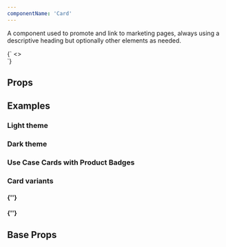 ```yaml
---
componentName: 'Card'
---
```


A component used to promote and link to marketing pages, always using a descriptive heading but optionally other elements as needed.

<LiveComponent>
  {`
<>
  <div style={{display: 'grid', gridTemplateColumns: '1fr 1fr 1fr', gap: '32px'}}>
    <Card
      link="https://hashicorp.com"
      thumbnail={{
        src: "https://www.datocms-assets.com/19447/1648680074-screenshot-2022-03-31-at-00-40-47.png",
        alt: "HashiConf Europe 2022 Recap"
      }}
      meta={[
        'August 15, 2022',
        'Category'
      ]}
      heading="Display 5 - 4 lines with character limit of 130. Leo mauris fermentum pharetra blandit tellus euismod…"
      description="Body small - 4 lines with character limit of 170. Leo mauris fermentum pharetra blandit tellus euismod pharetra. Duis egestas volutpat dolor…"
    />
    <Card
      appearance="dark"
      link="https://hashicorp.com"
      thumbnail={{
        src: "https://www.datocms-assets.com/19447/1648680074-screenshot-2022-03-31-at-00-40-47.png",
        alt: "HashiConf Europe 2022 Recap"
      }}
      meta={[
        'August 15, 2022',
        'Category'
      ]}
      heading="Display 5 - 4 lines with character limit of 130. Leo mauris fermentum pharetra blandit tellus euismod…"
      description="Body small - 4 lines with character limit of 170. Leo mauris fermentum pharetra blandit tellus euismod pharetra. Duis egestas volutpat dolor…"
    />
    <Card
      link="https://hashicorp.com"
      heading="Display 5 - 4 lines with character limit of 130. Leo mauris fermentum pharetra blandit tellus euismod…"
    />
  </div>
</>
`}
</LiveComponent>

## Props

<PropsTable props={componentProps.baseProps} />

## Examples

<h3 className="g-type-label" style={{ color: 'var(--gray-3)' }}>
  Light theme
</h3>

<div
  style={{
    display: 'grid',
    gridTemplateColumns: '1fr 1fr 1fr',
    gap: '32px',
    marginBottom: '32px',
  }}
>
  <Card
    link="https://hashicorp.com"
    heading="Display 5 - 4 lines with character limit of 130. Leo mauris fermentum pharetra blandit tellus euismod…"
  />
  <Card
    link="https://hashicorp.com"
    meta={['Category']}
    heading="Display 5 - 4 lines with character limit of 130. Leo mauris fermentum pharetra blandit tellus euismod…"
    description="Body small - 4 lines with character limit of 170. Leo mauris fermentum pharetra blandit tellus euismod pharetra. Duis egestas volutpat dolor…"
  />
  <Card
    link="https://hashicorp.com"
    meta={['August 15, 2022', 'Category']}
    heading="Display 5 - 4 lines with character limit of 130. Leo mauris fermentum pharetra blandit tellus euismod…"
  />
</div>

<h3 className="g-type-label" style={{ color: 'var(--gray-3)' }}>
  Dark theme
</h3>

<div
  style={{
    display: 'grid',
    gridTemplateColumns: '1fr 1fr 1fr',
    gap: '32px',
    marginBottom: '32px',
  }}
>
  <Card
    appearance="dark"
    link="https://hashicorp.com"
    heading="Display 5 - 4 lines with character limit of 130. Leo mauris fermentum pharetra blandit tellus euismod…"
  />
  <Card
    appearance="dark"
    link="https://hashicorp.com"
    meta={['Category']}
    heading="Display 5 - 4 lines with character limit of 130. Leo mauris fermentum pharetra blandit tellus euismod…"
    description="Body small - 4 lines with character limit of 170. Leo mauris fermentum pharetra blandit tellus euismod pharetra. Duis egestas volutpat dolor…"
  />
  <Card
    appearance="dark"
    link="https://hashicorp.com"
    meta={['August 15, 2022', 'Category']}
    heading="Display 5 - 4 lines with character limit of 130. Leo mauris fermentum pharetra blandit tellus euismod…"
  />
</div>

<h3 className="g-type-label" style={{ color: 'var(--gray-3)' }}>
  Use Case Cards with Product Badges
</h3>

<div
  style={{
    display: 'grid',
    gridTemplateColumns: '1fr 1fr 1fr',
    gap: '32px',
    marginBottom: '32px',
  }}
>
  <Card
    link="https://hashicorp.com"
    thumbnail={{
      src: 'https://www.datocms-assets.com/19447/1648680074-screenshot-2022-03-31-at-00-40-47.png',
      alt: 'HashiConf Europe 2022 Recap',
    }}
    meta={['USE CASE']}
    heading="Display 5 - 4 lines with character limit of 130. Leo mauris fermentum pharetra blandit tellus euismod…"
    productBadges={['waypoint', 'consul']}
    description="Body small - 4 lines with character limit of 170. Leo mauris fermentum pharetra blandit tellus euismod pharetra. Duis egestas volutpat dolor…"
  />
  <Card
    link="https://hashicorp.com"
    thumbnail={{
      src: 'https://www.datocms-assets.com/19447/1648680074-screenshot-2022-03-31-at-00-40-47.png',
      alt: 'HashiConf Europe 2022 Recap',
    }}
    meta={['USE CASE']}
    heading="Display 5 - 4 lines with character limit of 130. Leo mauris fermentum pharetra blandit tellus euismod…"
    productBadges={['terraform', 'consul']}
    description="Body small - 4 lines with character limit of 170. Leo mauris fermentum pharetra blandit tellus euismod pharetra. Duis egestas volutpat dolor…"
  />
  <Card
    link="https://hashicorp.com"
    thumbnail={{
      src: 'https://www.datocms-assets.com/19447/1648680074-screenshot-2022-03-31-at-00-40-47.png',
      alt: 'HashiConf Europe 2022 Recap',
    }}
    meta={['USE CASE']}
    heading="Display 5 - 4 lines with character limit of 130. Leo mauris fermentum pharetra blandit tellus euismod…"
    productBadges={['nomad', 'vault', 'terraform']}
    description="Body small - 4 lines with character limit of 170. Leo mauris fermentum pharetra blandit tellus euismod pharetra. Duis egestas volutpat dolor…"
  />
</div>

<h3 className="g-type-label" style={{ color: 'var(--gray-3)' }}>
  Card variants
</h3>

<h4 className="g-type-label" style={{ color: 'var(--gray-3)' }}>
  {'<PersonCard />'}
</h4>

<div
  style={{
    display: 'grid',
    gridTemplateColumns: '1fr 1fr 1fr',
    gap: '32px',
    marginBottom: '32px',
  }}
>
  <PersonCard
    thumbnail={{
      src: 'https://www.datocms-assets.com/19447/1648680074-screenshot-2022-03-31-at-00-40-47.png',
      alt: 'HashiConf Europe 2022 Recap',
    }}
    link="https://hashicorp.com"
    name="Firstname Lastname"
    location="City, Country"
    bio="Body small - 4 lines with character limit of 170. Leo mauris fermentum pharetra blandit tellus euismod pharetra. Duis egestas"
    productBadges={['boundary']}
  />
  <PersonCard
    appearance="dark"
    thumbnail={{
      src: 'https://www.datocms-assets.com/19447/1648680074-screenshot-2022-03-31-at-00-40-47.png',
      alt: 'HashiConf Europe 2022 Recap',
    }}
    link="https://twitter.com"
    name="Firstname Lastname"
    location="City, Country"
    bio="Body small - 4 lines with character limit of 170. Leo mauris fermentum pharetra blandit tellus euismod pharetra. Duis egestas"
    productBadges={['boundary']}
  />
</div>

<h4 className="g-type-label" style={{ color: 'var(--gray-3)' }}>
  {'<EventCard />'}
</h4>

<div
  style={{
    display: 'grid',
    gridTemplateColumns: '1fr 1fr 1fr',
    gap: '32px',
    marginBottom: '32px',
  }}
>
  <EventCard
    link="https://hashicorp.com"
    title="Display 5 - 4 lines with character limit of 130. Leo mauris fermentum pharetra blandit tellus"
    eventDate="August 15, 2022"
    eventType="Webinar"
    productBadges={['nomad']}
  />
  <EventCard
    appearance="dark"
    link="https://hashicorp.com"
    title="Display 5 - 4 lines with character limit of 130. Leo mauris fermentum pharetra blandit tellus"
    eventDate="August 15, 2022"
    eventType="Webinar"
    productBadges={['nomad']}
  />
</div>

## Base Props

<PropsTable props={componentProps.baseProps} />

